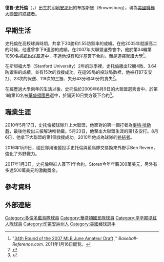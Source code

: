 {{Infobox MLB player
|name       =德魯·史托倫<br />Drew Storen
|image      = Drew Storen 2010 (6).jpg
|width      = 260
|caption    =
|team       = 自由球員
|number     = 
|position   = 中繼投手
|birthdate  = {{birth date and age|1987|8|11}}
|bats       = 左右開弓
|throws     = 右
|debutdate  = 5月17日
|debutyear  = 2010年
|debutteam  = 華盛頓國民
|statyear   = 2017年
|stat1label = [[勝投|勝－敗]]
|stat1value = 29－18
|stat2label = [[防禦率|防禦率]]
|stat2value = 3.45
|stat3label = [[三振|三振]]
|stat3value = 417
|stat4label = [[WHIP|WHIP]]
|stat4value = 1.19
|stat5label = [[救援成功|救援成功]]
|stat5value = 99
|teams      =<nowiki></nowiki>
*[[華盛頓國民|華盛頓國民]] （{{MLBy|2010年}}－{{MLBy|2015年}}）
*[[多倫多藍鳥|多倫多藍鳥]] （{{MLBy|2016年}}）
*[[西雅圖水手|西雅圖水手]] （{{MLBy|2016年}}）
*[[辛辛那提紅人|辛辛那提紅人]] （{{MLBy|2017年}}）
|awards     = 
}}

'''德魯·史托倫'''（{{lang-en| Drew Patrick Storen }}，{{bd|1987年|8月11日}}）出生於[[印地安那州|印地安那州]]的布朗斯堡（Brownsburg），現為[[美國職棒大聯盟|美國職棒大聯盟]]的[[終結者_(棒球)|終結者]]。

==早期生活==
史托倫在高校球員時期，共拿下30勝和1.55防禦率的成績。在他2005年就讀高二的時候，他還曾拿下9連勝的成績。在2007年大聯盟選秀會中，他於第34輪第1050名被[[紐約洋基|紐約洋基]]選中，不過他沒有和洋基簽下合約，而是選擇就讀大學<ref>"[http://www.baseball-reference.com/draft/?query_type=year_round&year_ID=2007&draft_round=34&draft_type=junreg 34th Round of the 2007 MLB June Amateur Draft] {{Wayback|url=http://www.baseball-reference.com/draft/?query_type=year_round&year_ID=2007&draft_round=34&draft_type=junreg |date=20201231023825 }}," ''Baseball-Reference.com''. 2011年1月16日閲覧。</ref>。

在斯坦福大學（Stanford University）2年的球季裡，史托倫繳出12勝4敗、3.64防禦率的成績，並有15次的救援成功。在這99局的投球局數裡，他被打87支安打、23次的保送、119次的三振、失分43分和40分的責失<ref name="stanfordbio">{{cite web|url=http://www.gostanford.com/sports/m-basebl/mtt/storen_drew00.html|title=Player Bio: Drew Storen|publisher=Stanford Official Athletic Site|accessdate=2009-07-06|deadurl=yes|archiveurl=https://archive.is/20130103011705/http://www.gostanford.com/sports/m-basebl/mtt/storen_drew00.html|archivedate=2013-01-03}}</ref>。

在經歷過大學兩年的生活以後，史托倫於2009年6月9日的大聯盟選秀會中，於第1輪第10名被[[華盛頓國民|華盛頓國民]]選中，於隔天10日雙方簽下合約<ref name="WP-20100516">{{cite news | url=http://voices.washingtonpost.com/nationalsjournal/2010/05/nationals_to_promote_drew_stor.html | author=Adam Kilgore | date=May 16, 2010 | title=Nationals Journal: Nationals promote Drew Storen | publisher=[[Washington_Post|Washington Post]] | accessdate=2011-04-22 | archive-date=2012-09-27 | archive-url=https://web.archive.org/web/20120927061411/http://voices.washingtonpost.com/nationalsjournal/2010/05/nationals_to_promote_drew_stor.html | dead-url=no }}</ref>。

==職業生涯==
2010年5月17日，史托倫被球隊升上大聯盟，他面對的第一個打者為[[麥特·哈勒戴|麥特·哈勒戴]]，最後他投出三振解決哈勒戴。5月23日，他擊出大聯盟生涯的第1支安打。8月6日，他拿下大聯盟的第1個救援成功。2010年他成為球隊的[[終結者_(棒球)|終結者]]。

2016年1月9日，國民隊用後援投手史托倫與藍鳥隊交易換來外野手Ben Revere，強化了外野戰力。

2017年1月3日，史托倫與紅人簽下1年合約，Storen今年年薪300萬美元，另外有多達500萬美元的激勵獎金。

==參考資料==
{{Commons category|Drew Storen}}
{{reflist}}

==外部連結==
{{Baseballstats |mlb=519322|espn=30534|br=s/storedr01|fangraphs=paJ07025&position=P|cube=Drew-Storen}}

{{辛辛那提紅人隊當前登錄名單}}
{{DEFAULTSORT:Storen, Drew}}

[[Category:多倫多藍鳥隊球員|Category:多倫多藍鳥隊球員]]
[[Category:華盛頓國民隊球員|Category:華盛頓國民隊球員]]
[[Category:辛辛那提紅人隊球員|Category:辛辛那提紅人隊球員]]
[[Category:印第安納州人|Category:印第安納州人]]
[[Category:美國棒球選手|Category:美國棒球選手]]